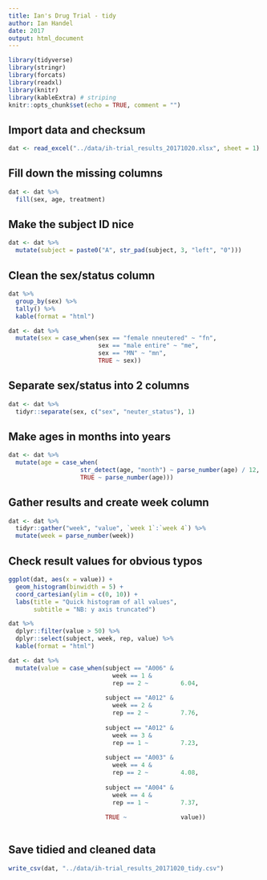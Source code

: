 ```yaml
---
title: Ian's Drug Trial - tidy
author: Ian Handel
date: 2017
output: html_document
---
```





```r
library(tidyverse)
library(stringr)
library(forcats)
library(readxl)
library(knitr)
library(kableExtra) # striping
knitr::opts_chunk$set(echo = TRUE, comment = "")
```

## Import data and checksum
```r
dat <- read_excel("../data/ih-trial_results_20171020.xlsx", sheet = 1)
```
  
## Fill down the missing columns
```r
dat <- dat %>% 
  fill(sex, age, treatment)
```

## Make the subject ID nice
```r
dat <- dat %>% 
  mutate(subject = paste0("A", str_pad(subject, 3, "left", "0")))
```

## Clean the sex/status column
```r
dat %>%
  group_by(sex) %>%
  tally() %>% 
  kable(format = "html")
```

```r
dat <- dat %>%
  mutate(sex = case_when(sex == "female nneutered" ~ "fn",
                         sex == "male entire" ~ "me",
                         sex == "MN" ~ "mn",
                         TRUE ~ sex))
```

## Separate sex/status into 2 columns
```r
dat <- dat %>% 
  tidyr::separate(sex, c("sex", "neuter_status"), 1)
```



## Make ages in months into years
```r
dat <- dat %>%
  mutate(age = case_when(
                    str_detect(age, "month") ~ parse_number(age) / 12,
                    TRUE ~ parse_number(age)))
```

## Gather results and create week column
```r
dat <- dat %>%
  tidyr::gather("week", "value", `week 1`:`week 4`) %>% 
  mutate(week = parse_number(week))
```



## Check result values for obvious typos

```r
ggplot(dat, aes(x = value)) +
  geom_histogram(binwidth = 5) +
  coord_cartesian(ylim = c(0, 10)) + 
  labs(title = "Quick histogram of all values",
       subtitle = "NB: y axis truncated")
```

```r
dat %>% 
  dplyr::filter(value > 50) %>% 
  dplyr::select(subject, week, rep, value) %>% 
  kable(format = "html")
```

```r

dat <- dat %>%
  mutate(value = case_when(subject == "A006" &
                             week == 1 &
                             rep == 2 ~         6.04,
                           
                           subject == "A012" &
                             week == 2 &
                             rep == 2 ~         7.76,
                           
                           subject == "A012" &
                             week == 3 &
                             rep == 1 ~         7.23,
                           
                           subject == "A003" &
                             week == 4 &
                             rep == 2 ~         4.08,
                           
                           subject == "A004" &
                             week == 4 &
                             rep == 1 ~         7.37,
                           
                           TRUE ~               value))
  
```

## Save tidied and cleaned data
```r
write_csv(dat, "../data/ih-trial_results_20171020_tidy.csv")
```

